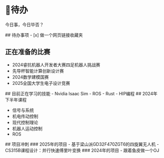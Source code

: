 

# 📂待办
今日事，今日毕否？

<TodoList>
  <TodoListFull>
    ## 待办事项
    - [x] 做一个网页链接收藏夹
  </TodoListFull>

  ## 正在准备的比赛

  - 2024睿抗机器人开发者大赛四足机器人挑战赛
  - 先导杯智能计算创新设计赛
  - 2024数学建模国赛
  - 2025全国大学生电子设计竞赛

  <TodoListRight>
    ## 目前正在学习的技能
    - Nvidia Isaac Sim
    - ROS
    - Rust
    - HIP编程
  </TodoListRight>
</TodoList>

<TodoList>
  ## 2024年下半年课程

  - 信号与系统
  - 机电传动控制
  - 现代控制理论
  - 机器人运动控制
  - ROS

  <TodoListRight>
    ## 项目冲刺
    ### 2025年的项目
    - 基于梁山派GD32F470ZGT6的四旋翼无人机
    - CS315B课程设计：并行快速傅里叶变换
    ### 2024年的项目
    - 跟着鱼皮做一个OJ
  </TodoListRight>
</TodoList>
